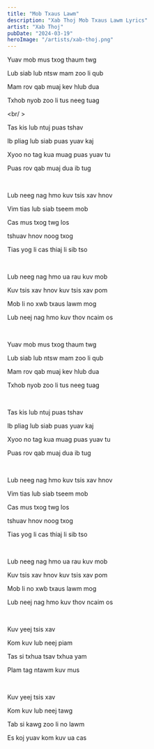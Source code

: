 ```yaml
---
title: "Mob Txaus Lawm"
description: "Xab Thoj Mob Txaus Lawm Lyrics"
artist: "Xab Thoj"
pubDate: "2024-03-19"
heroImage: "/artists/xab-thoj.png"
---
```


Yuav mob mus txog thaum twg

Lub siab lub ntsw mam zoo li qub

Mam rov qab muaj kev hlub dua

Txhob nyob zoo li tus neeg tuag

<br/ >

Tas kis lub ntuj puas tshav

Ib pliag lub siab puas yuav kaj

Xyoo no tag kua muag puas yuav tu

Puas rov qab muaj dua ib tug

<br />

Lub neeg nag hmo kuv tsis xav hnov

Vim tias lub siab tseem mob

Cas mus txog twg los

tshuav hnov noog txog

Tias yog li cas thiaj li sib tso

<br />

Lub neeg nag hmo ua rau kuv mob

Kuv tsis xav hnov kuv tsis xav pom

Mob li no xwb txaus lawm mog

Lub neej nag hmo kuv thov ncaim os

<br />

Yuav mob mus txog thaum twg

Lub siab lub ntsw mam zoo li qub

Mam rov qab muaj kev hlub dua

Txhob nyob zoo li tus neeg tuag

<br />

Tas kis lub ntuj puas tshav

Ib pliag lub siab puas yuav kaj

Xyoo no tag kua muag puas yuav tu

Puas rov qab muaj dua ib tug

<br />

Lub neeg nag hmo kuv tsis xav hnov

Vim tias lub siab tseem mob

Cas mus txog twg los

tshuav hnov noog txog

Tias yog li cas thiaj li sib tso

<br />

Lub neeg nag hmo ua rau kuv mob

Kuv tsis xav hnov kuv tsis xav pom

Mob li no xwb txaus lawm mog

Lub neej nag hmo kuv thov ncaim os

<br />

Kuv yeej tsis xav

Kom kuv lub neej piam

Tas si txhua tsav txhua yam

Plam tag ntawm kuv mus

<br />

Kuv yeej tsis xav

Kom kuv lub neej tawg

Tab si kawg zoo li no lawm

Es koj yuav kom kuv ua cas
